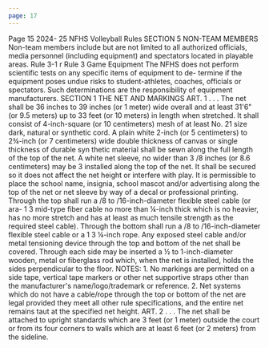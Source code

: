 ```yaml
---
page: 17
---
```


Page 15 2024- 25 NFHS Volleyball Rules SECTION 5 NON-TEAM MEMBERS Non-team members include but are not limited to all authorized officials, media personnel (including equipment) and spectators located in playable areas. Rule 3-1 r Rule 3 Game Equipment The NFHS does not perform scientific tests on any specific items of equipment to de- termine if the equipment poses undue risks to student-athletes, coaches, officials or spectators. Such determinations are the responsibility of equipment manufacturers. SECTION 1 THE NET AND MARKINGS ART. 1 . . . The net shall be 36 inches to 39 inches (or 1 meter) wide overall and at least 31'6" (or 9.5 meters) up to 33 feet (or 10 meters) in length when stretched. It shall consist of 4-inch-square (or 10 centimeters) mesh of at least No. 21 size dark, natural or synthetic cord. A plain white 2-inch (or 5 centimeters) to 2¾-inch (or 7 centimeters) wide double thickness of canvas or single thickness of durable syn thetic material shall be sewn along the full length of the top of the net. A white net sleeve, no wider than 3 /8 inches (or 8.6 centimeters) may be 3 installed along the top of the net. It shall be secured so it does not affect the net height or interfere with play. It is permissible to place the school name, insignia, school mascot and/or advertising along the top of the net or net sleeve by way of a decal or professional printing. Through the top shall run a /8 to /16-inch-diameter flexible steel cable (or ara- 1 3 mid-type fiber cable no more than ¼-inch thick which is no heavier, has no more stretch and has at least as much tensile strength as the required steel cable). Through the bottom shall run a /8 to /16-inch-diameter flexible steel cable or a 1 3 ¼-inch rope. Any exposed steel cable and/or metal tensioning device through the top and bottom of the net shall be covered. Through each side may be inserted a ½ to 1-inch-diameter wooden, metal or fiberglass rod which, when the net is installed, holds the sides perpendicular to the floor. NOTES: 1. No markings are permitted on a side tape, vertical tape markers or other net supportive straps other than the manufacturer's name/logo/trademark or reference. 2. Net systems which do not have a cable/rope through the top or bottom of the net are legal provided they meet all other rule specifications, and the entire net remains taut at the specified net height. ART. 2 . . . The net shall be attached to upright standards which are 3 feet (or 1 meter) outside the court or from its four corners to walls which are at least 6 feet (or 2 meters) from the sideline.
